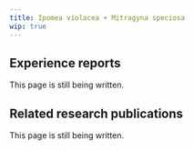 ---
title: Ipomea violacea + Mitragyna speciosa
wip: true
---

## Experience reports

This page is still being written.

## Related research publications

This page is still being written.

